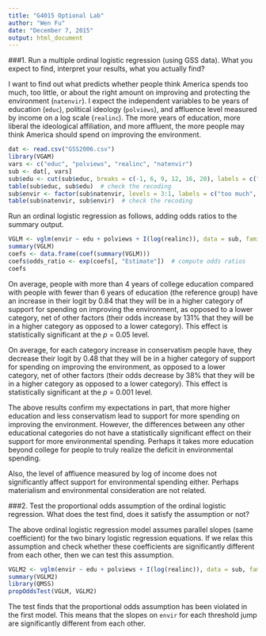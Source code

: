 ```yaml
---
title: "G4015 Optional Lab"
author: "Wen Fu"
date: "December 7, 2015"
output: html_document
---
```

###1. Run a multiple ordinal logistic regression (using GSS data). What you expect to find, interpret your results, what you actually find?

I want to find out what predicts whether people think America spends too much, too little, or about the right amount on improving and protecting the environment (`natenvir`). I expect the independent variables to be years of education (`educ`), political ideology (`polviews`), and affluence level measured by income on a log scale (`realinc`). The more years of education, more liberal the ideological affiliation, and more affluent, the more people may think America should spend on improving the environment.

```r
dat <- read.csv("GSS2006.csv")
library(VGAM)
vars <- c("educ", "polviews", "realinc", "natenvir")
sub <- dat[, vars]
sub$edu <- cut(sub$educ, breaks = c(-1, 6, 9, 12, 16, 20), labels = c("primary", "middle", "secondary", "college", "higher"))  # recode the variable into categories
table(sub$educ, sub$edu)  # check the recoding
sub$envir <- factor(sub$natenvir, levels = 3:1, labels = c("too much", "about right", "too little"), ordered = TRUE)  # recode the variable into three categories
table(sub$natenvir, sub$envir)  # check the recoding
```

Run an ordinal logistic regression as follows, adding odds ratios to the summary output.

```r
VGLM <- vglm(envir ~ edu + polviews + I(log(realinc)), data = sub, family = propodds)
summary(VGLM)
coefs <- data.frame(coef(summary(VGLM)))
coefs$odds_ratio <- exp(coefs[, "Estimate"])  # compute odds ratios
coefs
```

On average, people with more than 4 years of college education compared with people with fewer than 6 years of education (the reference group) have an increase in their logit by 0.84 that they will be in a higher category of support for spending on improving the environment, as opposed to a lower category, net of other factors (their odds increase by 131% that they will be in a higher category as opposed to a lower category). This effect is statistically significant at the _p_ = 0.05 level.

On average, for each category increase in conservatism people have, they decrease their logit by 0.48 that they will be in a higher category of support for spending on improving the environment, as opposed to a lower category, net of other factors (their odds decrease by 38% that they will be in a higher category as opposed to a lower category). This effect is statistically significant at the _p_ = 0.001 level.

The above results confirm my expectations in part, that more higher education and less conservatism lead to support for more spending on improving the environment. However, the differences between any other educational categories do not have a statistically significant effect on their support for more environmental spending. Perhaps it takes more education beyond college for people to truly realize the deficit in environmental spending.

Also, the level of affluence measured by log of income does not significantly affect support for environmental spending either. Perhaps materialism and environmental consideration are not related.

###2. Test the proportional odds assumption of the ordinal logistic regression. What does the test find, does it satisfy the assumption or not?

The above ordinal logistic regression model assumes parallel slopes (same coefficient) for the two binary logistic regression equations. If we relax this assumption and check whether these coefficients are significantly different from each other, then we can test this assumption.

```r
VGLM2 <- vglm(envir ~ edu + polviews + I(log(realinc)), data = sub, family = cumulative(reverse = TRUE))  # instead of family = propodds
summary(VGLM2)
library(QMSS)
propOddsTest(VGLM, VGLM2)
```

The test finds that the proportional odds assumption has been violated in the first model. This means that the slopes on `envir` for each threshold jump are significantly different from each other. 